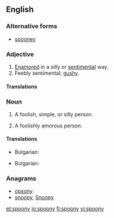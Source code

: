 ==English==

===Alternative forms===
* [[spooney]]

===Adjective===
{{en-adj|spoon|ier}}

# [[enamored|Enamored]] in a silly or [[sentimental]] way.
# Feebly sentimental; [[gushy]].

====Translations====
{{trans-top|enamored in a silly or sentimental way}}
{{trans-mid}}
{{trans-bottom}}

{{trans-top|feebly sentimental}}
{{trans-mid}}
{{trans-bottom}}

===Noun===
{{en-noun|spoonies}}

# {{informal}} A foolish, simple, or silly person.
# {{informal}} A foolishly amorous person.

====Translations====
{{trans-top|foolish, simple, or silly person}}
* Bulgarian: {{t|bg|влюбен|m|sc=Cyrl}}
{{trans-mid}}
{{trans-bottom}}

{{trans-top|foolishly amorous person}}
* Bulgarian: {{t|bg|сантиментален|m|sc=Cyrl}}
{{trans-mid}}
{{trans-bottom}}

===Anagrams===
* [[opsony#English|opsony]]
* [[snoopy#English|snoopy]], [[Snoopy#English|Snoopy]]

[[et:spoony]]
[[io:spoony]]
[[fi:spoony]]
[[vi:spoony]]